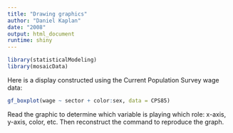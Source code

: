```yaml
---
title: "Drawing graphics"
author: "Daniel Kaplan"
date: "2008"
output: html_document
runtime: shiny
---
```


```r
library(statisticalModeling)
library(mosaicData)
```

Here is a display constructed using the Current Population Survey wage data:

```r
gf_boxplot(wage ~ sector + color:sex, data = CPS85)
```

Read the graphic to determine which variable is playing which role: x-axis, y-axis, color, etc. Then reconstruct the command to reproduce the graph.

